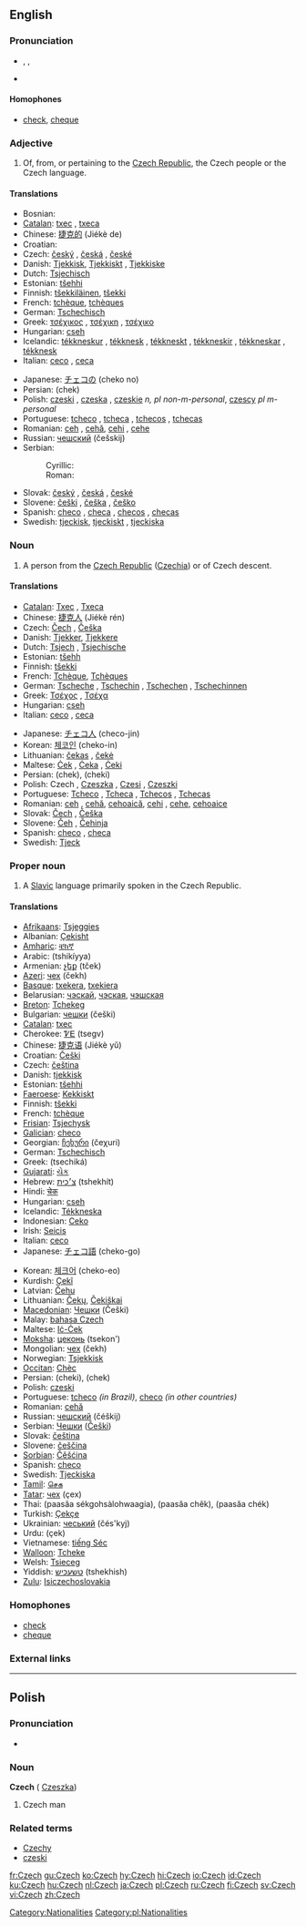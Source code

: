 {{interwiktionary|code=cs}}
==English==

===Pronunciation===
*{{AHD|chĕk}}, {{IPA|/ʧek/}}, {{SAMPA|/tSek/}}
*{{audio|en-us-Czech.ogg|Audio (US)}}

====Homophones====
*[[check]], [[cheque]]

===Adjective===
{{en-adj|-}}

# Of, from, or pertaining to the [[Czech Republic]], the Czech people or the Czech language.

====Translations====
{{top}}
*Bosnian: {{t|bs|češki}}
*[[Catalan]]: [[txec]] {{m}}, [[txeca]] {{f}}
*Chinese: [[捷克的]] (Jiékè de)
*Croatian: {{t|hr|češki}}
*Czech: [[český]] {{m}}, [[česká]] {{f}}, [[české]] {{n}}
*Danish: [[Tjekkisk]], [[Tjekkiskt]] {{n}}, [[Tjekkiske]] {{p}}
*Dutch: [[Tsjechisch]]
*Estonian: [[tšehhi]]
*Finnish: [[tšekkiläinen]], [[tšekki]]
*French: [[tchèque]], [[tchèques]] {{p}}
*German: [[Tschechisch]]
*Greek: [[τσέχικος]] {{m}}, [[τσέχικη]] {{f}}, [[τσέχικο]] {{n}}
*Hungarian: [[cseh]]
*Icelandic: [[tékkneskur]] {{m}}, [[tékknesk]] {{f}}, [[tékkneskt]] {{n}}, [[tékkneskir]] {{m}} {{p}},  [[tékkneskar]] {{f}} {{p}}, [[tékknesk]] {{n}} {{p}}
*Italian: [[ceco]] {{m}}, [[ceca]] {{f}}
{{mid}}
*Japanese: [[チェコ]]の (cheko no)
*Persian: {{FAchar|[[چک]]}} (chek)
*Polish: [[czeski]] {{m}}, [[czeska]] {{f}}, [[czeskie]] ''n, pl non-m-personal'', [[czescy]] ''pl m-personal''
*Portuguese: [[tcheco]] {{m}}, [[tcheca]] {{f}}, [[tchecos]] {{m}} {{p}}, [[tchecas]] {{f}} {{p}}
*Romanian: [[ceh]] {{m}}, [[cehă]], [[cehi]] {{p}}, [[cehe]] {{f}} {{p}}
*Russian: [[чешский]] (češskij)
*Serbian:
*:Cyrillic: {{t|sr|чешки}}
*:Roman: {{t|sr|češki}}
*Slovak: [[český]] {{m}}, [[česká]] {{f}}, [[české]] {{n}}
*Slovene: [[češki]] {{m}}, [[češka]] {{f}}, [[češko]] {{n}}
*Spanish: [[checo]] {{m}}, [[checa]] {{f}}, [[checos]] {{m}} {{p}}, [[checas]] {{f}} {{p}}
*Swedish: [[tjeckisk]], [[tjeckiskt]] {{n}}, [[tjeckiska]] {{p}}
{{bottom}}

===Noun===
{{wikipedia}}
{{en-noun}}

# A person from the [[Czech Republic]] ([[Czechia]]) or of Czech descent.

====Translations====
{{trans-top|person}}
*[[Catalan]]: [[Txec]] {{m}}, [[Txeca]] {{f}}
*Chinese: [[捷克人]] (Jiékè rén)
*Czech: [[Čech]] {{m}}, [[Češka]] {{f}}
*Danish: [[Tjekker]], [[Tjekkere]] {{p}}
*Dutch: [[Tsjech]] {{m}}, [[Tsjechische]] {{f}}
*Estonian: [[tšehh]]
*Finnish: [[tšekki]]
*French: [[Tchèque]], [[Tchèques]] {{p}}
*German: [[Tscheche]] {{m}}, [[Tschechin]] {{f}}, [[Tschechen]] {{m}} {{p}}, [[Tschechinnen]] {{f}} {{p}}
*Greek: [[Τσέχος]] {{m}}, [[Τσέχα]] {{f}}
*Hungarian: [[cseh]]
*Italian: [[ceco]] {{m}}, [[ceca]] {{f}}
{{trans-mid}}
*Japanese: [[チェコ人]] (checo-jin)
*Korean: [[체코인]] (cheko-in)
*Lithuanian: [[čekas]] {{m}}, [[čekė]] {{f}}
*Maltese: [[Ċek]] {{m}}, [[Ċeka]] {{f}}, [[Ċeki]] {{p}}
*Persian: {{FAchar|[[چک]]}} (chek), {{FAchar|[[چکی]]}} (cheki)
*Polish: Czech {{m}}, [[Czeszka]] {{f}}, [[Czesi]] {{m}} {{p}}, [[Czeszki]] {{f}} {{p}}
*Portuguese: [[Tcheco]] {{m}}, [[Tcheca]] {{f}}, [[Tchecos]] {{m}} {{p}}, [[Tchecas]] {{f}} {{p}}
*Romanian: [[ceh]] {{m}}, [[cehă]], [[cehoaică]], [[cehi]] {{m}} {{p}}, [[cehe]], [[cehoaice]] {{f}} {{p}}
*Slovak: [[Čech]] {{m}}, [[Češka]] {{f}}
*Slovene: [[Čeh]] {{m}}, [[Čehinja]] {{f}}
*Spanish: [[checo]] {{m}}, [[checa]] {{f}}
*Swedish: [[Tjeck]]
{{trans-bottom}}

===Proper noun===
{{en-proper noun}}

# A [[Slavic]] language primarily spoken in the Czech Republic.

====Translations====
{{trans-top|language}}
*[[Afrikaans]]: [[Tsjeggies]]
*Albanian: [[Çekisht]]
*[[Amharic]]: [[ቼክኛ]]
*Arabic: {{ARchar|[[تشيكية]]}} (tshikíyya) {{f}}
*Armenian: [[չեք]] (tček)
*[[Azeri]]: [[чех]] (čekh)
*[[Basque]]: [[txekera]], [[txekiera]]
*Belarusian: [[чэскай]], [[чэская]], [[чэшская]]
*[[Breton]]: [[Tchekeg]]
*Bulgarian: [[чешки]] (češki)
*[[Catalan]]: [[txec]]
*Cherokee: [[ᏤᎬ]] (tsegv)
*Chinese: [[捷克语]] (Jiékè yǔ)
*Croatian: [[Češki]]
*Czech: [[čeština]] {{f}}
*Danish: [[tjekkisk]]
*Estonian: [[tšehhi]]
*[[Faeroese]]: [[Kekkiskt]]
*Finnish: [[tšekki]]
*French: [[tchèque]]
*[[Frisian]]: [[Tsjechysk]]
*[[Galician]]: [[checo]]
*Georgian: [[ჩეხური]] (čeχuri)
*German: [[Tschechisch]] {{n}}
*Greek: {{t+|el|τσεχικά|n|p}} (tsechiká)
*[[Gujarati]]: [[ચેક]]
*Hebrew: [[צ׳כית]] (tshekhít)
*Hindi: [[चेक]]
*Hungarian: [[cseh]]
*Icelandic: [[Tékkneska]]
*Indonesian: [[Ceko]]
*Irish: [[Seicis]]
*Italian: [[ceco]] {{m}}
*Japanese: [[チェコ語]] (cheko-go)
{{trans-mid}}
*Korean: [[체크어]] (cheko-eo)
*Kurdish: [[Çekî]]
*Latvian: [[Čehu]]
*Lithuanian: [[Čekų]], [[Čekiškai]]
*[[Macedonian]]: [[Чешки]] (Češki)
*Malay: [[bahasa Czech]]
*Maltese: [[Iċ-Ċek]]
*[[Moksha]]: [[цеконь]] (tsekon')
*Mongolian: [[чех]] (čekh)
*Norwegian: [[Tsjekkisk]]
*[[Occitan]]: [[Chèc]]
*Persian: {{FAchar|[[چکى]]}} (cheki), {{FAchar|[[چک]]}} (chek)
*Polish: [[czeski]] {{m}}
*Portuguese: [[tcheco]] ''(in Brazil)'', [[checo]] ''(in other countries)''
*Romanian: [[cehă]]
*Russian: [[чешский]] (čéškij)
*Serbian: [[Чешки]] ([[Češki]])
*Slovak: [[čeština]] {{f}}
*Slovene: [[češčina]] {{f}}
*[[Sorbian]]: [[Čěšćina]]
*Spanish: [[checo]] {{m}}
*Swedish: [[Tjeckiska]]
*[[Tamil]]: [[செக]]
*[[Tatar]]: [[чех]] (çex)
*Thai: {{THchar|[[ภาษาเซ็คโกฯ]]}} (paasăa sékgohsàlohwaagia), {{THchar|[[ภาษาเชค]]}} (paasăa chêk), {{THchar|[[ภาษาเช็ก]]}} (paasăa chék)
*Turkish: [[Çekçe]]
*Ukrainian: [[чеський]] (čés'kyj)
*Urdu: {{URchar|[[چيک]]}} (çek)
*Vietnamese: [[tiếng Séc]]
*[[Walloon]]: [[Tcheke]]
*Welsh: [[Tsieceg]]
*Yiddish: [[טשעכיש]] (tshekhish)
*[[Zulu]]: [[Isiczechoslovakia]]
{{trans-bottom}}

===Homophones===
*[[check]]
*[[cheque]]

===External links===
{{ethnologue|code=ces}}

----

==Polish==

===Pronunciation===
*{{IPAchar|/tʂex/}}

===Noun===
'''Czech''' {{m}} ({{f}} [[Czeszka]])

# Czech man

===Related terms===
*[[Czechy]]
*[[czeski]]

[[Category:Nationalities]]
[[Category:pl:Nationalities]]

[[fr:Czech]]
[[gu:Czech]]
[[ko:Czech]]
[[hy:Czech]]
[[hi:Czech]]
[[io:Czech]]
[[id:Czech]]
[[ku:Czech]]
[[hu:Czech]]
[[nl:Czech]]
[[ja:Czech]]
[[pl:Czech]]
[[ru:Czech]]
[[fi:Czech]]
[[sv:Czech]]
[[vi:Czech]]
[[zh:Czech]]